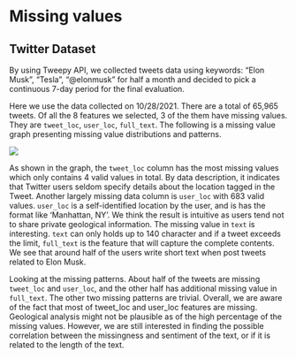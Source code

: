 # Missing values

## Twitter Dataset 

By using Tweepy API, we collected tweets data using keywords: “Elon Musk”, “Tesla”, “@elonmusk” for half a month and decided to pick a continuous 7-day period for the final evaluation.

Here we use the data collected on 10/28/2021. There are a total of 65,965 tweets. Of all the 8 features we selected, 3 of the them have missing values. They are `tweet_loc`, `user_loc`, `full_text`. The following is a missing value graph presenting missing value distributions and patterns.

![](mv_plot.png)

As shown in the graph, the `tweet_loc` column has the most missing values which only contains 4 valid values in total. By data description, it indicates that Twitter users seldom specify details about the location tagged in the Tweet. Another largely missing data column is `user_loc` with 683 valid values. `user_loc` is a self-identified location by the user, and is has the format like 'Manhattan, NY'. We think the result is intuitive as users tend not to share private geological information. The missing value in `text` is interesting. `text` can only holds up to 140 character and if a tweet exceeds the limit, `full_text` is the feature that will capture the complete contents. We see that around half of the users write short text when post tweets related to Elon Musk.

Looking at the missing patterns. About half of the tweets are missing `tweet_loc` and `user_loc`, and the other half has additional missing value in `full_text`. The other two missing patterns are trivial. Overall, we are aware of the fact that most of tweet_loc and user_loc features are missing. Geological analysis might not be plausible as of the high percentage of the missing values. However, we are still interested in finding the possible correlation between the missingness and sentiment of the text, or if it is related to the length of the text.